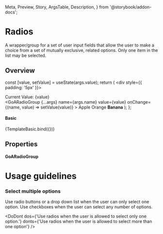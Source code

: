   Meta,
  Preview,
  Story,
  ArgsTable,
  Description,
} from '@storybook/addon-docs';



<Meta title="React/RadioGroups" component={GoARadioGroup} />

# Radios

A wrapper/group for a set of user input fields that allow the user to make a choice from a set of mutually exclusive, related options. Only one item in the list may be selected.

## Overview

  const [value, setValue] = useState(args.value);
  return (
    <div style={{ padding: '5px' }}>
      <div>
        Current Value: {value}
      </div>
      <GoARadioGroup
        {...args}
        name={args.name}
        value={value}
        onChange={(name, value) => setValue(value)}
      >
        <GoARadio disabled={args.disabled} error={args.error} name={args.name} label="Apple" value="apple">Apple</GoARadio>
        <GoARadio disabled={args.disabled} error={args.error} name={args.name} label="Orange" value="orange">Orange</GoARadio>
        <GoARadio disabled={args.disabled} error={args.error} name={args.name} label="Banana" value="banana"><strong>Banana</strong></GoARadio>
      </GoARadioGroup>
    </div>
  );
};

#### Basic

<Canvas>
  <Story
    name="Basic"
    height={200}
    args={{
      name: 'fruits',
      value: 'apple',
      orientation: 'vertical',
      disabled: false,
      error: false,
    }}
  >
    {TemplateBasic.bind({})}
  </Story>
</Canvas>

## Properties

#### GoARadioGroup

<Description of={GoARadioGroup} />
<ArgsTable of={GoARadioGroup} />

# Usage guidelines

### Select multiple options

Use radio buttons or a drop down list when the user can only select one option. Use checkboxes when the user can select any number of options.

<DoDont
  dos={'Use radios when the user is allowed to select only one option.'}
  donts={'Use radios when the user is allowed to select more than one option'}
/>
